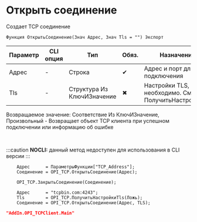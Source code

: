 ﻿---
sidebar_position: 1
description: Открыть соединение  и другие функции для работы с TCP в Открытом пакете интеграций - бесплатной open-source библиотеке интеграций для 1С:Предприятие 8, OneScript и CLI
keywords: [1C, 1С, 1С:Предприятие, 1С:Предприятие 8.3, API, Интеграция, Сервисы, Обмен, OneScript, CLI, TCP]
---


# Открыть соединение 
 Создает TCP соединение



`Функция ОткрытьСоединение(Знач Адрес, Знач Tls = "") Экспорт`

  | Параметр | CLI опция | Тип | Обяз. | Назначение |
  |-|-|-|-|-|
  | Адрес | - | Строка | &#x2714; | Адрес и порт для подключения |
  | Tls | - | Структура Из КлючИЗначение | &#x2716; | Настройки TLS, если необходимо. См. ПолучитьНастройкиTls |

  
  Возвращаемое значение:   Соответствие Из КлючИЗначение, Произвольный -  Возвращает объект TCP клиента при успешном подключении или информацию об ошибке

<br/>


:::caution
**NOCLI:** данный метод недоступен для использования в CLI версии
:::
<br/>



```bsl title="Пример использования для 1С:Предприятие/OneScript"
    Адрес      = ПараметрыФункции["TCP_Address"];
    Соединение = OPI_TCP.ОткрытьСоединение(Адрес);

    OPI_TCP.ЗакрытьСоединение(Соединение);

    Адрес      = "tcpbin.com:4243";
    Tls        = OPI_TCP.ПолучитьНастройкиTls(Ложь);
    Соединение = OPI_TCP.ОткрытьСоединение(Адрес, TLS);
```
    



```json title="Результат"
"AddIn.OPI_TCPClient.Main"
```
